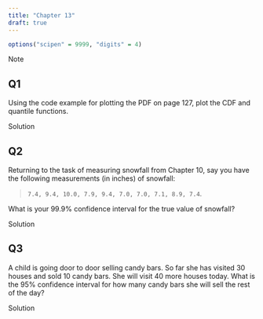 ```yaml
---
title: "Chapter 13"
draft: true
---
```


```r
options("scipen" = 9999, "digits" = 4)
```

Note

## Q1

::: {.callout-note appearance="simple"}

Using the code example for plotting the PDF on page 127, plot the CDF and
quantile functions.

:::

Solution

## Q2

::: {.callout-note appearance="simple"}

Returning to the task of measuring snowfall from Chapter 10, say you have the
following measurements (in inches) of snowfall:

> `7.4, 9.4, 10.0, 7.9, 9.4, 7.0, 7.0, 7.1, 8.9, 7.4`.

What is your 99.9% confidence interval for the true value of snowfall?

:::

Solution

## Q3

::: {.callout-note appearance="simple"}

A child is going door to door selling candy bars. So far she has visited 30
houses and sold 10 candy bars. She will visit 40 more houses today. What is the
95% confidence interval for how many candy bars she will sell the rest of the
day?

:::

Solution

<!-- END OF FILE -->
